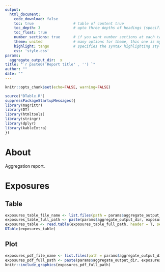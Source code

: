 ```yaml
---
output: 
  html_document:
    code_download: false
    toc: true                  # table of content true
    toc_depth: 3               # upto three depths of headings (specified by #, ## and ###)
    toc_float: true
    number_sections: true      # if you want number sections at each table header
    theme: united              # many options for theme, this one is my favorite.
    highlight: tango           # specifies the syntax highlighting style
    css: 'style.css'
params:
  aggregate_output_dir:  x
title: "`r paste0('Report title' , '') `"
author: ""
date: ""
---
```


```r
knitr::opts_chunk$set(echo=FALSE, warning=FALSE)
```

```r
source("DTable.R")
suppressPackageStartupMessages({
library(magrittr)
library(DT)
library(htmltools)
library(stringr)
library(dplyr)
library(kableExtra)
})
```

# About

Aggregation report.

# Exposures

## Table

```r
exposures_table_file_name <- list.files(path = params$aggregate_output_dir, pattern = "_exposures.tsv")
exposures_table_full_path <- paste(params$aggregate_output_dir, exposures_table_file_name, sep="/")
exposures_table <- read.table(exposures_table_full_path, header = T, sep = "\t")
DTable(exposures_table)
```

## Plot

```r
exposures_pdf_file_name <- list.files(path = params$aggregate_output_dir, pattern = "_exposures.pdf")
exposures_pdf_full_path <- paste(params$aggregate_output_dir, exposures_pdf_file_name, sep="/")
knitr::include_graphics(exposures_pdf_full_path)
```